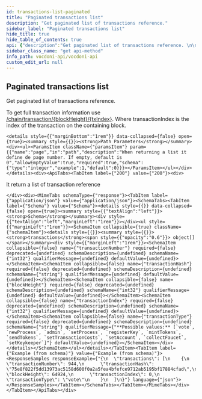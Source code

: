 ```yaml
---
id: transactions-list-paginated
title: "Paginated transactions list"
description: "Get paginated list of transactions reference."
sidebar_label: "Paginated transactions list"
hide_title: true
hide_table_of_contents: true
api: {"description":"Get paginated list of transactions reference. \n\nTo get full transaction information use  [/chain/transaction/{blockHeight}/{txIndex}](transaction-by-block-index). \nWhere transactionIndex is the index of the transaction on the containing block.","operationId":"transactionsListPaginated","tags":["Chain"],"parameters":[{"name":"page","in":"path","description":"When returning a list it define de page number. If empty, default is 0","allowEmptyValue":true,"required":true,"schema":{"type":"integer","example":1,"default":0}}],"responses":{"200":{"description":"It return a list of transaction reference","content":{"application/json":{"schema":{"type":"object","properties":{"transactions":{"type":"array","items":{"type":"object","properties":{"transactionNumber":{"type":"integer","format":"int32","example":944},"transactionHash":{"type":"string","example":"75e8f822f5dd13973ac5158d600f0a2a5fea4bfefce9712ab5195bf17884cfad"},"blockHeight":{"type":"integer","format":"int32","example":64924},"transactionIndex":{"type":"integer","format":"int32","example":0},"transactionType":{"type":"string","enum":["vote","newProcess","admin","setProcess","registerKey","mintTokens","sendTokens","setTransactionCosts","setAccount","collectFaucet","setKeykeeper"]}}}}}}}}}},"method":"get","path":"/chain/transactions/page/{page}","servers":[{"url":"https://api-dev.vocdoni.net/v2/"}],"securitySchemes":{"bearerAuth":{"type":"http","scheme":"bearer"}},"info":{"version":"2.0.0","title":"Vocdoni API","description":"The Vocdoni API is a REST API that substitutes the previous RPCs in order to make it easier for  developers/integrators to build on top of the voting protocol. This API facilitates creating votings using Vocdoni,  without the hassle of learning a complex blockchain platform, allowing to perform all the features that enable the  voting protocol such as creating an account, entity, voting process, census & vote, abstracting as much as possible  the complexity and offering simple and straightforward methods to perform those actions. \nYou can review the API endpoints documentation in this section, the main entities are:\n- [**Chain**](chain): The Vocdoni blockchain is named Vochain. It is a Byzantine fault-tolerant network based on Tendermint that  executes the Vocdoni Protocol logic represented as a state machine. Its main purpose is to register votes in a  decentralized and verifiable format. In those endpoints, you can consult the state of the chain, transactions costs,  list organizations and get more Vochain info.\n- [**Accounts**](accounts): Identified by an Ethereum like address. An account can create and manage elections, transfer tokens,  give power to other accounts on his behalf (delegates) and manage its metadata.\n- [**Elections**](elections): Is a rule-set of options and requirements for creating a process in which people vote a series of  options. To know more about the params of an election and its lifecycle go [here](../get-started/intro#23-elections).  In this section you will find all information related to an election as its information, election keys, submitted  votes & how to create a new election.\n- [**Censuses**](censuses): The census is a key component of any voting process. It specifies the set of users (identified by a  public key or address) eligible for participating in an election. To understand more about the Censuses you can  check [here](../get-started/intro#21-the-census). Here you will be able to get censuses information like the Merkle  root, total weight & size, import/export the censuses and create new ones.\n- [**Votes**](votes): All the information related to the vote issued by a participant in a vote, you can check the validity of  the vote, consult your information and send a vote.\n\nBackend error messages list are defined here: https://github.com/vocdoni/vocdoni-node/blob/master/api/errors.go"},"postman":{"name":"Paginated transactions list","description":{"content":"Get paginated list of transactions reference. \n\nTo get full transaction information use  [/chain/transaction/{blockHeight}/{txIndex}](transaction-by-block-index). \nWhere transactionIndex is the index of the transaction on the containing block.","type":"text/plain"},"url":{"path":["chain","transactions","page",":page"],"host":["{{baseUrl}}"],"query":[],"variable":[{"disabled":false,"description":{"content":"(Required) When returning a list it define de page number. If empty, default is 0","type":"text/plain"},"type":"any","value":"","key":"page"}]},"header":[{"key":"Accept","value":"application/json"}],"method":"GET"}}
sidebar_class_name: "get api-method"
info_path: vocdoni-api/vocdoni-api
custom_edit_url: null
---
```



## Paginated transactions list



Get paginated list of transactions reference. 

To get full transaction information use  [/chain/transaction/{blockHeight}/{txIndex}](transaction-by-block-index). 
Where transactionIndex is the index of the transaction on the containing block.

````mdx-code-block
<details style={{"marginBottom":"1rem"}} data-collapsed={false} open={true}><summary style={{}}><strong>Path Parameters</strong></summary><div><ul><ParamsItem className={"paramsItem"} param={{"name":"page","in":"path","description":"When returning a list it define de page number. If empty, default is 0","allowEmptyValue":true,"required":true,"schema":{"type":"integer","example":1,"default":0}}}></ParamsItem></ul></div></details><div><ApiTabs><TabItem label={"200"} value={"200"}><div>
````

It return a list of transaction reference

````mdx-code-block
</div><div><MimeTabs schemaType={"response"}><TabItem label={"application/json"} value={"application/json"}><SchemaTabs><TabItem label={"Schema"} value={"Schema"}><details style={{}} data-collapsed={false} open={true}><summary style={{"textAlign":"left"}}><strong>Schema</strong></summary><div style={{"textAlign":"left","marginLeft":"1rem"}}></div><ul style={{"marginLeft":"1rem"}}><SchemaItem collapsible={true} className={"schemaItem"}><details style={{}}><summary style={{}}><strong>transactions</strong><span style={{"opacity":"0.6"}}> object[]</span></summary><div style={{"marginLeft":"1rem"}}><SchemaItem collapsible={false} name={"transactionNumber"} required={false} deprecated={undefined} schemaDescription={undefined} schemaName={"int32"} qualifierMessage={undefined} defaultValue={undefined}></SchemaItem><SchemaItem collapsible={false} name={"transactionHash"} required={false} deprecated={undefined} schemaDescription={undefined} schemaName={"string"} qualifierMessage={undefined} defaultValue={undefined}></SchemaItem><SchemaItem collapsible={false} name={"blockHeight"} required={false} deprecated={undefined} schemaDescription={undefined} schemaName={"int32"} qualifierMessage={undefined} defaultValue={undefined}></SchemaItem><SchemaItem collapsible={false} name={"transactionIndex"} required={false} deprecated={undefined} schemaDescription={undefined} schemaName={"int32"} qualifierMessage={undefined} defaultValue={undefined}></SchemaItem><SchemaItem collapsible={false} name={"transactionType"} required={false} deprecated={undefined} schemaDescription={undefined} schemaName={"string"} qualifierMessage={"**Possible values:** [`vote`, `newProcess`, `admin`, `setProcess`, `registerKey`, `mintTokens`, `sendTokens`, `setTransactionCosts`, `setAccount`, `collectFaucet`, `setKeykeeper`]"} defaultValue={undefined}></SchemaItem></div></details></SchemaItem></ul></details></TabItem><TabItem label={"Example (from schema)"} value={"Example (from schema)"}><ResponseSamples responseExample={"{\n  \"transactions\": [\n    {\n      \"transactionNumber\": 944,\n      \"transactionHash\": \"75e8f822f5dd13973ac5158d600f0a2a5fea4bfefce9712ab5195bf17884cfad\",\n      \"blockHeight\": 64924,\n      \"transactionIndex\": 0,\n      \"transactionType\": \"vote\"\n    }\n  ]\n}"} language={"json"}></ResponseSamples></TabItem></SchemaTabs></TabItem></MimeTabs></div></TabItem></ApiTabs></div>
````
      